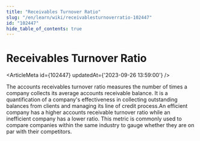 ```yaml
---
title: "Receivables Turnover Ratio"
slug: "/en/learn/wiki/receivablesturnoverratio-102447"
id: "102447"
hide_table_of_contents: true
---
```



# Receivables Turnover Ratio

<ArticleMeta id={102447} updatedAt={'2023-09-26 13:59:00'} />
<div className='border-solid border-b border-t-0 my-4 border-[var(--ifm-color-gray-300)]' />

The accounts receivables turnover ratio measures the number of times a company collects its average accounts receivable balance. It is a quantification of a company's effectiveness in collecting outstanding balances from clients and managing its line of credit process.An efficient company has a higher accounts receivable turnover ratio while an inefficient company has a lower ratio. This metric is commonly used to compare companies within the same industry to gauge whether they are on par with their competitors.

